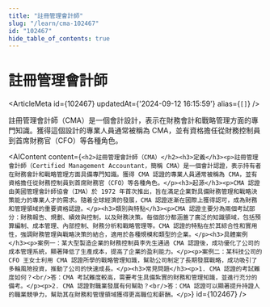 ```yaml
---
title: "註冊管理會計師"
slug: "/learn/cma-102467"
id: "102467"
hide_table_of_contents: true
---
```



# 註冊管理會計師

<ArticleMeta id={102467} updatedAt={'2024-09-12 16:15:59'} alias={`[]`} />
<div className='border-solid border-b border-t-0 my-4 border-[var(--ifm-color-gray-300)]' />

註冊管理會計師（CMA）是一個會計設計，表示在財務會計和戰略管理方面的專門知識。獲得這個設計的專業人員通常被稱為 CMA，並有資格擔任從財務控制員到首席財務官（CFO）等各種角色。

<AIContent content={`<h2>註冊管理會計師（CMA）</h2><h3>定義</h3><p>註冊管理會計師（Certified Management Accountant，簡稱 CMA）是一個會計認證，表示持有者在財務會計和戰略管理方面具備專門知識。獲得 CMA 認證的專業人員通常被稱為 CMA，並有資格擔任從財務控制員到首席財務官（CFO）等各種角色。</p><h3>起源</h3><p>CMA 認證由美國管理會計師協會（IMA）於 1972 年首次推出，旨在滿足企業對具備財務管理和戰略決策能力的專業人才的需求。隨着全球經濟的發展，CMA 認證逐漸在國際上獲得認可，成為財務和管理領域的重要資格認證。</p><h3>類別與特點</h3><p>CMA 認證主要分為兩個考試部分：財務報告、規劃、績效與控制，以及財務決策。每個部分都涵蓋了廣泛的知識領域，包括預算編制、成本管理、內部控制、財務分析和戰略管理等。CMA 認證的特點在於其綜合性和實用性，強調財務管理與戰略決策的結合，適用於各種規模和類型的企業。</p><h3>具體案例</h3><p>案例一：某大型製造企業的財務控制員李先生通過 CMA 認證後，成功優化了公司的成本管理系統，顯著降低了生產成本，提高了企業的盈利能力。</p><p>案例二：某科技公司的 CFO 王女士利用 CMA 認證所學的戰略管理知識，幫助公司制定了長期發展戰略，成功吸引了多輪風險投資，推動了公司的快速成長。</p><h3>常見問題</h3><p>1. CMA 認證的考試難度如何？<br/>答：CMA 考試難度較高，需要考生具備紮實的財務和管理知識，並進行充分的備考。</p><p>2. CMA 認證對職業發展有何幫助？<br/>答：CMA 認證可以顯著提升持證人的職業競爭力，幫助其在財務和管理領域獲得更高職位和薪酬。</p>`} id={102467} />
